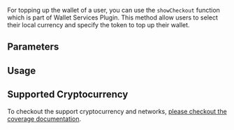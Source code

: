 
For topping up the wallet of a user, you can use the `showCheckout` function which is part of Wallet
Services Plugin. This method allow users to select their local currency and specify the token to top
up their wallet.

<GrowthPlanNote />

## Parameters

<ShowCheckoutParameters />

## Usage

<ShowCheckout />

## Supported Cryptocurrency

To checkout the support cryptocurrency and networks,
[please checkout the coverage documentation](/docs/features/topup#coverage).
